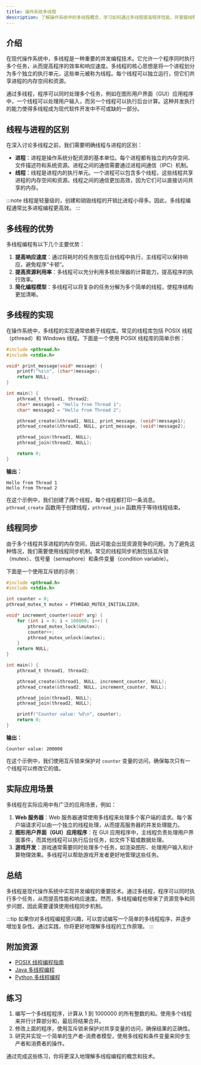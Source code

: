 ```yaml
---
title: 操作系统多线程
description: 了解操作系统中的多线程概念，学习如何通过多线程提高程序性能，并掌握线程管理的基本方法。
---
```


## 介绍

在现代操作系统中，多线程是一种重要的并发编程技术。它允许一个程序同时执行多个任务，从而提高程序的效率和响应速度。多线程的核心思想是将一个进程划分为多个独立的执行单元，这些单元被称为线程。每个线程可以独立运行，但它们共享进程的内存空间和资源。

通过多线程，程序可以同时处理多个任务，例如在图形用户界面（GUI）应用程序中，一个线程可以处理用户输入，而另一个线程可以执行后台计算。这种并发执行的能力使得多线程成为现代软件开发中不可或缺的一部分。

## 线程与进程的区别

在深入讨论多线程之前，我们需要明确线程与进程的区别：

- **进程**：进程是操作系统分配资源的基本单位。每个进程都有独立的内存空间、文件描述符和系统资源。进程之间的通信需要通过进程间通信（IPC）机制。
- **线程**：线程是进程内的执行单元。一个进程可以包含多个线程，这些线程共享进程的内存空间和资源。线程之间的通信更加高效，因为它们可以直接访问共享的内存。

:::note
线程是轻量级的，创建和销毁线程的开销比进程小得多。因此，多线程编程通常比多进程编程更高效。
:::

## 多线程的优势

多线程编程有以下几个主要优势：

1. **提高响应速度**：通过将耗时的任务放在后台线程中执行，主线程可以保持响应，避免程序“卡顿”。
2. **提高资源利用率**：多线程可以充分利用多核处理器的计算能力，提高程序的执行效率。
3. **简化编程模型**：多线程可以将复杂的任务分解为多个简单的线程，使程序结构更加清晰。

## 多线程的实现

在操作系统中，多线程的实现通常依赖于线程库。常见的线程库包括 POSIX 线程（pthread）和 Windows 线程。下面是一个使用 POSIX 线程库的简单示例：

```c
#include <pthread.h>
#include <stdio.h>

void* print_message(void* message) {
    printf("%s\n", (char*)message);
    return NULL;
}

int main() {
    pthread_t thread1, thread2;
    char* message1 = "Hello from Thread 1";
    char* message2 = "Hello from Thread 2";

    pthread_create(&thread1, NULL, print_message, (void*)message1);
    pthread_create(&thread2, NULL, print_message, (void*)message2);

    pthread_join(thread1, NULL);
    pthread_join(thread2, NULL);

    return 0;
}
```

**输出：**
```
Hello from Thread 1
Hello from Thread 2
```

在这个示例中，我们创建了两个线程，每个线程都打印一条消息。`pthread_create` 函数用于创建线程，`pthread_join` 函数用于等待线程结束。

## 线程同步

由于多个线程共享进程的内存空间，因此可能会出现资源竞争的问题。为了避免这种情况，我们需要使用线程同步机制。常见的线程同步机制包括互斥锁（mutex）、信号量（semaphore）和条件变量（condition variable）。

下面是一个使用互斥锁的示例：

```c
#include <pthread.h>
#include <stdio.h>

int counter = 0;
pthread_mutex_t mutex = PTHREAD_MUTEX_INITIALIZER;

void* increment_counter(void* arg) {
    for (int i = 0; i < 100000; i++) {
        pthread_mutex_lock(&mutex);
        counter++;
        pthread_mutex_unlock(&mutex);
    }
    return NULL;
}

int main() {
    pthread_t thread1, thread2;

    pthread_create(&thread1, NULL, increment_counter, NULL);
    pthread_create(&thread2, NULL, increment_counter, NULL);

    pthread_join(thread1, NULL);
    pthread_join(thread2, NULL);

    printf("Counter value: %d\n", counter);
    return 0;
}
```

**输出：**
```
Counter value: 200000
```

在这个示例中，我们使用互斥锁来保护对 `counter` 变量的访问，确保每次只有一个线程可以修改它的值。

## 实际应用场景

多线程在实际应用中有广泛的应用场景，例如：

1. **Web 服务器**：Web 服务器通常使用多线程来处理多个客户端的请求。每个客户端请求可以由一个独立的线程处理，从而提高服务器的并发处理能力。
2. **图形用户界面（GUI）应用程序**：在 GUI 应用程序中，主线程负责处理用户界面事件，而其他线程可以执行后台任务，如文件下载或数据处理。
3. **游戏开发**：游戏通常需要同时处理多个任务，如渲染图形、处理用户输入和计算物理效果。多线程可以帮助游戏开发者更好地管理这些任务。

## 总结

多线程是现代操作系统中实现并发编程的重要技术。通过多线程，程序可以同时执行多个任务，从而提高性能和响应速度。然而，多线程编程也带来了资源竞争和同步问题，因此需要谨慎使用线程同步机制。

:::tip
如果你对多线程编程感兴趣，可以尝试编写一个简单的多线程程序，并逐步增加复杂性。通过实践，你将更好地理解多线程的工作原理。
:::

## 附加资源

- [POSIX 线程编程指南](https://computing.llnl.gov/tutorials/pthreads/)
- [Java 多线程编程](https://docs.oracle.com/javase/tutorial/essential/concurrency/)
- [Python 多线程编程](https://docs.python.org/3/library/threading.html)

## 练习

1. 编写一个多线程程序，计算从 1 到 1000000 的所有整数的和。使用多个线程来并行计算部分和，最后将结果合并。
2. 修改上面的程序，使用互斥锁来保护对共享变量的访问，确保结果的正确性。
3. 研究并实现一个简单的生产者-消费者模型，使用多线程和条件变量来同步生产者和消费者的操作。

通过完成这些练习，你将更深入地理解多线程编程的概念和技术。